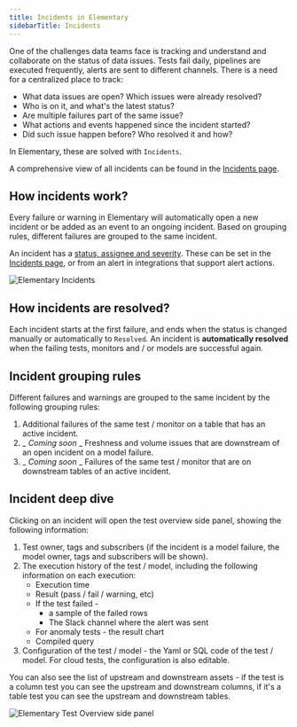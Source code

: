 ```yaml
---
title: Incidents in Elementary
sidebarTitle: Incidents
---
```


<Snippet file="cloud/cloud-feature-tag.mdx" />

One of the challenges data teams face is tracking and understand and collaborate on the status of data issues.
Tests fail daily, pipelines are executed frequently, alerts are sent to different channels.
There is a need for a centralized place to track:
- What data issues are open? Which issues were already resolved?
- Who is on it, and what's the latest status?
- Are multiple failures part of the same issue?
- What actions and events happened since the incident started?
- Did such issue happen before? Who resolved it and how?

In Elementary, these are solved with `Incidents`.

A comprehensive view of all incidents can be found in the [Incidents page](cloud/features/alerts-and-incidents/incident-management).

## How incidents work?

Every failure or warning in Elementary will automatically open a new incident or be added as an event to an ongoing incident.
Based on grouping rules, different failures are grouped to the same incident.

An incident has a [status, assignee and severity](cloud/features/alerts-and-incidents/incident-management#interacting-with-incidents).
These can be set in the [Incidents page](cloud/features/alerts-and-incidents/incident-management), or from an alert in integrations that support alert actions.

<Frame>
<div className="dark:bg-white rounded-md p-1">
  <img
    src="https://res.cloudinary.com/dvmtceykh/image/upload/v1727264653/Incident_MGT_Overview_tfmrtj.png"
    alt="Elementary Incidents"
  />
</div>
</Frame>

## How incidents are resolved?

Each incident starts at the first failure, and ends when the status is changed manually or automatically to `Resolved`.
An incident is **automatically resolved** when the failing tests, monitors and / or models are successful again.

## Incident grouping rules

Different failures and warnings are grouped to the same incident by the following grouping rules:

1. Additional failures of the same test / monitor on a table that has an active incident.
2. _ _Coming soon_ _ Freshness and volume issues that are downstream of an open incident on a model failure.
3. _ _Coming soon_ _ Failures of the same test / monitor that are on downstream tables of an active incident.

## Incident deep dive

Clicking on an incident will open the test overview side panel, showing the following information:
1. Test owner, tags and subscribers (if the incident is a model failure, the model owner, tags and subscribers will be shown).
2. The execution history of the test / model, including the following information on each execution:
   - Execution time
   - Result (pass / fail / warning, etc)
   - If the test failed -
        - a sample of the failed rows
        - The Slack channel where the alert was sent
   - For anomaly tests - the result chart
   - Compiled query
3. Configuration of the test / model - the Yaml or SQL code of the test / model. For cloud tests, the configuration is also editable.


You can also see the list of upstream and downstream assets - if the test is a column test you can see the upstream and downstream columns, if it's a table test you can see the upstream and downstream tables.

<Frame>
<div className="dark:bg-white rounded-md p-1">
  <img
    src="https://res.cloudinary.com/dvmtceykh/image/upload/v1727259579/Group_27036_ld1xad.png"
    alt="Elementary Test Overview side panel"
  />
</div>
</Frame>
